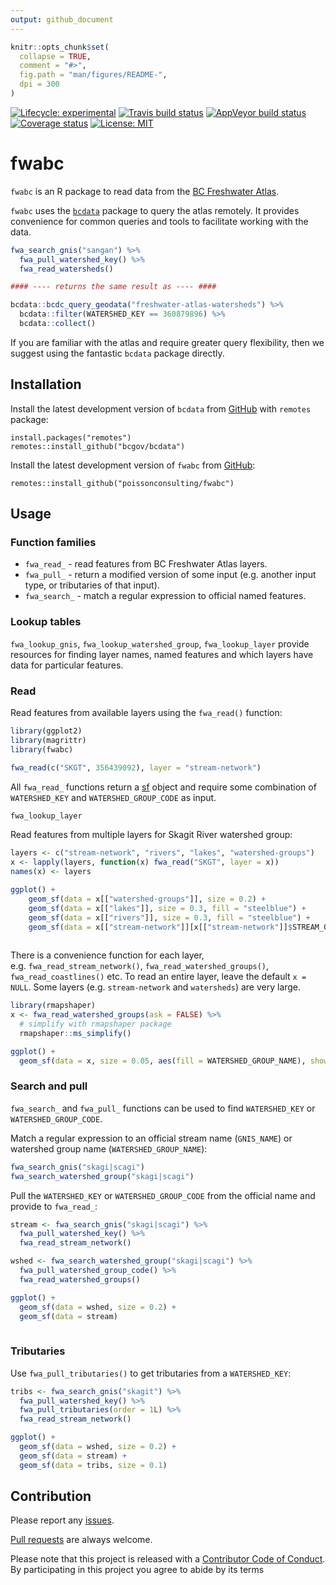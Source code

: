```yaml
---
output: github_document
---
```


<!-- README.md is generated from README.Rmd. Please edit that file -->

```r
knitr::opts_chunk$set(
  collapse = TRUE,
  comment = "#>",
  fig.path = "man/figures/README-",
  dpi = 300
)
```
[![Lifecycle: experimental](https://img.shields.io/badge/lifecycle-experimental-orange.svg)](https://www.tidyverse.org/lifecycle/#experimental)
[![Travis build status](https://travis-ci.org/poissonconsulting/fwabc.svg?branch=master)](https://travis-ci.org/poissonconsulting/fwabc)
[![AppVeyor build status](https://ci.appveyor.com/api/projects/status/github/poissonconsulting/fwabc?branch=master&svg=true)](https://ci.appveyor.com/project/poissonconsulting/fwabc)
[![Coverage status](https://codecov.io/gh/poissonconsulting/fwabc/branch/master/graph/badge.svg)](https://codecov.io/github/poissonconsulting/fwabc?branch=master)
[![License: MIT](https://img.shields.io/badge/License-MIT-green.svg)](https://opensource.org/licenses/MIT)

# fwabc

`fwabc` is an R package to read data from the [BC Freshwater Atlas](https://www2.gov.bc.ca/assets/gov/data/geographic/topography/fwa/fwa_user_guide.pdf). 

`fwabc` uses the [`bcdata`](https://github.com/bcgov/bcdata) package to query the atlas remotely. It provides convenience for common queries and tools to facilitate working with the data.

```r
fwa_search_gnis("sangan") %>%
  fwa_pull_watershed_key() %>%
  fwa_read_watersheds()

#### ---- returns the same result as ---- ####

bcdata::bcdc_query_geodata("freshwater-atlas-watersheds") %>%
  bcdata::filter(WATERSHED_KEY == 360879896) %>%
  bcdata::collect()

```

If you are familiar with the atlas and require greater query flexibility, then we suggest using the fantastic `bcdata` package directly.

## Installation

Install the latest development version of `bcdata` from [GitHub](https://github.com/bcgov/bcdata) with `remotes` package:
```
install.packages("remotes")
remotes::install_github("bcgov/bcdata")
```

Install the latest development version of `fwabc` from [GitHub](https://github.com/poissonconsulting/fwabc):
```
remotes::install_github("poissonconsulting/fwabc")
```

## Usage
### Function families
+ `fwa_read_` - read features from BC Freshwater Atlas layers.
+ `fwa_pull_` - return a modified version of some input (e.g. another input type, or tributaries of that input).
+ `fwa_search_` - match a regular expression to official named features.

### Lookup tables
`fwa_lookup_gnis`, `fwa_lookup_watershed_group`, `fwa_lookup_layer` provide resources for finding layer names, named features and which layers have data for particular features. 

### Read 
Read features from available layers using the `fwa_read()` function:
```r
library(ggplot2)
library(magrittr)
library(fwabc)

fwa_read(c("SKGT", 356439092), layer = "stream-network") 

```
All `fwa_read_` functions return a [sf](https://github.com/r-spatial/sf) object and require some combination of `WATERSHED_KEY` and `WATERSHED_GROUP_CODE` as input.

```r
fwa_lookup_layer
```

Read features from multiple layers for Skagit River watershed group:
```r
layers <- c("stream-network", "rivers", "lakes", "watershed-groups")
x <- lapply(layers, function(x) fwa_read("SKGT", layer = x))
names(x) <- layers

ggplot() + 
    geom_sf(data = x[["watershed-groups"]], size = 0.2) +
    geom_sf(data = x[["lakes"]], size = 0.3, fill = "steelblue") +
    geom_sf(data = x[["rivers"]], size = 0.3, fill = "steelblue") +
    geom_sf(data = x[["stream-network"]][x[["stream-network"]]$STREAM_ORDER > 2,], size = 0.07) 
  
```

There is a convenience function for each layer, e.g. `fwa_read_stream_network()`, `fwa_read_watershed_groups()`, `fwa_read_coastlines()` etc.
To read an entire layer, leave the default `x = NULL`. Some layers (e.g. `stream-network` and `watersheds`) are very large.

```r
library(rmapshaper)
x <- fwa_read_watershed_groups(ask = FALSE) %>%
  # simplify with rmapshaper package
  rmapshaper::ms_simplify()  

ggplot() + 
  geom_sf(data = x, size = 0.05, aes(fill = WATERSHED_GROUP_NAME), show.legend = FALSE) 
```

### Search and pull
`fwa_search_` and `fwa_pull_` functions can be used to find `WATERSHED_KEY` or `WATERSHED_GROUP_CODE`.

Match a regular expression to an official stream name (`GNIS_NAME`) or watershed group name (`WATERSHED_GROUP_NAME`):

```r
fwa_search_gnis("skagi|scagi")
fwa_search_watershed_group("skagi|scagi")
```

Pull the `WATERSHED_KEY` or `WATERSHED_GROUP_CODE` from the official name and provide to `fwa_read_`:

```r
stream <- fwa_search_gnis("skagi|scagi") %>%
  fwa_pull_watershed_key() %>%
  fwa_read_stream_network()

wshed <- fwa_search_watershed_group("skagi|scagi") %>%
  fwa_pull_watershed_group_code() %>%
  fwa_read_watershed_groups()

ggplot() +
  geom_sf(data = wshed, size = 0.2) +
  geom_sf(data = stream) 
  
```

### Tributaries
Use `fwa_pull_tributaries()` to get tributaries from a `WATERSHED_KEY`:

```r
tribs <- fwa_search_gnis("skagit") %>%
  fwa_pull_watershed_key() %>%
  fwa_pull_tributaries(order = 1L) %>%
  fwa_read_stream_network()

ggplot() +
  geom_sf(data = wshed, size = 0.2) +
  geom_sf(data = stream) +
  geom_sf(data = tribs, size = 0.1) 

```

## Contribution

Please report any [issues](https://github.com/poissonconsulting/fwabc/issues).

[Pull requests](https://github.com/poissonconsulting/fwabc/pulls) are always welcome.

Please note that this project is released with a [Contributor Code of Conduct](CONDUCT.md). 
By participating in this project you agree to abide by its terms
